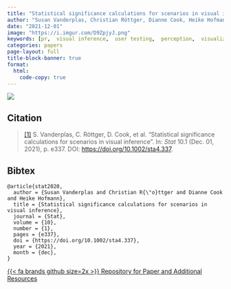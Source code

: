 ```yaml
---
title: "Statistical significance calculations for scenarios in visual inference"
author: "Susan Vanderplas, Christian Röttger, Dianne Cook, Heike Hofmann"
date: "2021-12-01"
image: "https://i.imgur.com/D9ZpjyJ.png"
keywords: [pr,  visual inference,  user testing,  perception,  visualization]
categories: papers
page-layout: full
title-block-banner: true
format:
  html:
    code-copy: true
---
```

 
![](https://i.imgur.com/D9ZpjyJ.png){.preview-image}
 
## Citation
> <a name=bib-stat2020></a>[[1]](#cite-stat2020) S. Vanderplas, C. Röttger, D. Cook, et al. “Statistical significance calculations for scenarios in visual inference”. In: _Stat_ 10.1 (Dec. 01, 2021), p. e337. DOI: [https://doi.org/10.1002/sta4.337](https://doi.org/https%3A%2F%2Fdoi.org%2F10.1002%2Fsta4.337).

::: {.callout-note collapse='true'}
## Bibtex
```
@article{stat2020,
  author = {Susan Vanderplas and Christian R{\"o}ttger and Dianne Cook and Heike Hofmann},
  title = {Statistical significance calculations for scenarios in visual inference},
  journal = {Stat},
  volume = {10},
  number = {1},
  pages = {e337},
  doi = {https://doi.org/10.1002/sta4.337},
  year = {2021},
  month = {dec},
}
```
:::




[{{< fa brands github size=2x >}} Repository for Paper and Additional Resources](https://github.com/srvanderplas/visual-inference-alpha){.btn .btn-tip role="button"}
